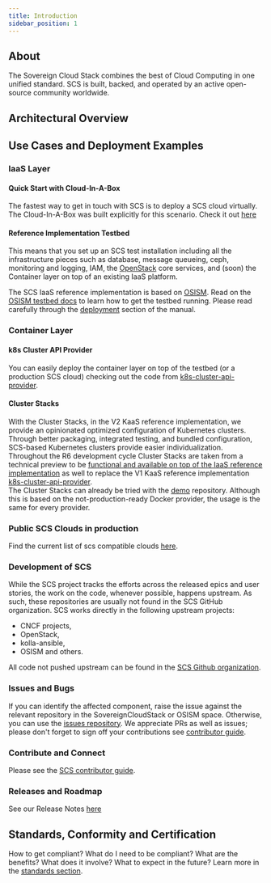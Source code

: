 ```yaml
---
title: Introduction
sidebar_position: 1
---
```



## About

The Sovereign Cloud Stack combines the best of Cloud Computing in one unified standard.
SCS is built, backed, and operated by an active open-source community worldwide.

## Architectural Overview

<ArchitecturalModel jsonFilePath="data/architecturalOverviewData.json" />

## Use Cases and Deployment Examples

### IaaS Layer

#### Quick Start with Cloud-In-A-Box

The fastest way to get in touch with SCS is to deploy a SCS cloud virtually. The Cloud-In-A-Box was built explicitly for this scenario. Check it out [here](/docs/iaas/guides/deploy-guide/examples/cloud-in-a-box)

#### Reference Implementation Testbed

This means that you set up an SCS test installation including all the infrastructure
pieces such as database, message queueing, ceph, monitoring and logging, IAM, the
[OpenStack](https://openstack.org/) core services, and (soon) the Container layer
on top of an existing IaaS platform.

The SCS IaaS reference implementation is based on [OSISM](https://osism.tech/). Read on the
[OSISM testbed docs](https://docs.osism.de/testbed/) to learn how to get the
testbed running. Please read carefully through the
[deployment](https://docs.osism.de/testbed/deployment.html) section of the
manual.

### Container Layer

#### k8s Cluster API Provider

You can easily deploy the container layer on top of the testbed (or a production
SCS cloud) checking out the code from
[k8s-cluster-api-provider](https://github.com/SovereignCloudStack/k8s-cluster-api-provider/).

#### Cluster Stacks

With the Cluster Stacks, in the V2 KaaS reference implementation, we provide an opinionated optimized configuration of Kubernetes clusters. Through better packaging, integrated testing, and bundled configuration, SCS-based Kubernetes clusters provide easier individualization.  
Throughout the R6 development cycle Cluster Stacks are taken from a technical preview to be [functional and available on top of the IaaS reference implementation](https://github.com/SovereignCloudStack/issues/milestone/8) as well to replace the V1 KaaS reference implementation [k8s-cluster-api-provider](https://github.com/SovereignCloudStack/k8s-cluster-api-provider/).  
The Cluster Stacks can already be tried with the [demo](https://github.com/SovereignCloudStack/cluster-stacks-demo) repository. Although this is based on the not-production-ready Docker provider, the usage is the same for every provider.

### Public SCS Clouds in production

Find the current list of scs compatible clouds [here](https://docs.scs.community/standards/certification/overview#compliant-cloud-environments).

### Development of SCS

While the SCS project tracks the efforts across the released epics and user stories, the work on the code, whenever possible, happens upstream. As such, these repositories are usually not found in the SCS GitHub organization. SCS works directly in the following upstream projects:

- CNCF projects,
- OpenStack,
- kolla-ansible,
- OSISM and others.

All code not pushed upstream can be found in the [SCS Github organization](https://github.com/SovereignCloudStack).

### Issues and Bugs

If you can identify the affected component, raise the issue against the relevant repository in the SovereignCloudStack or OSISM space. Otherwise, you can use the [issues repository](https://github.com/SovereignCloudStack/issues). We appreciate PRs as well as issues; please don't forget to sign off your contributions see [contributor guide](https://docs.scs.community/community).

### Contribute and Connect

Please see the [SCS contributor guide](https://docs.scs.community/community).

### Releases and Roadmap

See our Release Notes [here](https://docs.scs.community/docs/category/releases)

## Standards, Conformity and Certification

How to get compliant? What do I need to be compliant? What are the benefits? What does it involve? What to expect in the future? Learn more in the [standards section](https://docs.scs.community/standards).
